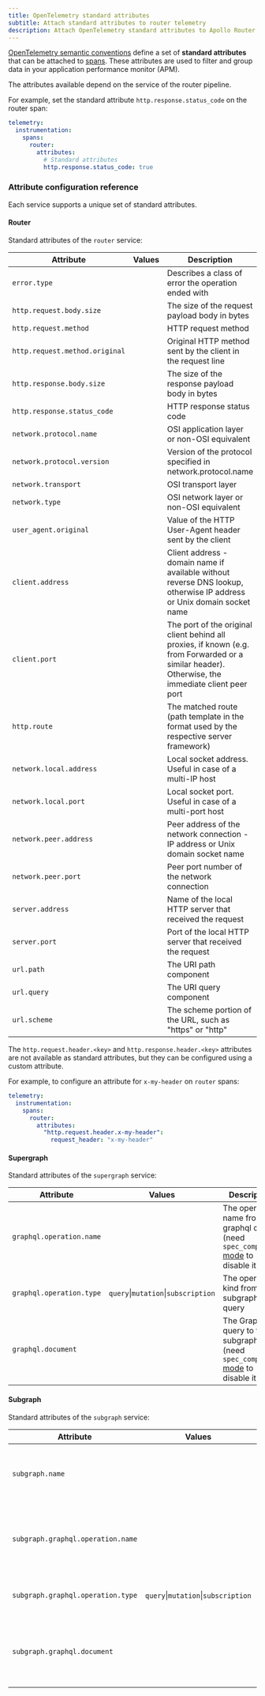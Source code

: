```yaml
---
title: OpenTelemetry standard attributes
subtitle: Attach standard attributes to router telemetry
description: Attach OpenTelemetry standard attributes to Apollo Router telemetry
---
```



[OpenTelemetry semantic conventions](https://opentelemetry.io/docs/specs/semconv/) define a set of **standard attributes** that can be attached to [spans](./spans)<!--, [instruments](./instruments) and [events](./events)-->. These attributes are used to filter and group data in your application performance monitor (APM).

The attributes available depend on the service of the router pipeline.

For example, set the standard attribute `http.response.status_code` on the router span:

```yaml title="router.yaml"
telemetry:
  instrumentation:
    spans:
      router:
        attributes:
          # Standard attributes
          http.response.status_code: true
```

### Attribute configuration reference 

<RouterServices />

Each service supports a unique set of standard attributes.

#### Router

Standard attributes of the `router` service:

| Attribute                      | Values | Description                                                                                                                                        |
|--------------------------------|--------|----------------------------------------------------------------------------------------------------------------------------------------------------|
| `error.type`                   |        | Describes a class of error the operation ended with                                                                                           |
| `http.request.body.size`       |        | The size of the request payload body in bytes                                                                                                 |
| `http.request.method`          |        | HTTP request method                                                                                                                   |
| `http.request.method.original` |        | Original HTTP method sent by the client in the request line                                                                                       |
| `http.response.body.size`      |        | The size of the response payload body in bytes                                                                                                    |
| `http.response.status_code`    |        | HTTP response status code                                                                                                                       |
| `network.protocol.name`        |        | OSI application layer or non-OSI equivalent                                                                                                      |
| `network.protocol.version`     |        | Version of the protocol specified in network.protocol.name                                                                                      |
| `network.transport`            |        | OSI transport layer                                                                                                                        |
| `network.type`                 |        | OSI network layer or non-OSI equivalent                                                                                                      |
| `user_agent.original`          |        | Value of the HTTP User-Agent header sent by the client                                                                                        |
| `client.address`               |        | Client address - domain name if available without reverse DNS lookup, otherwise IP address or Unix domain socket name                       |
| `client.port`                  |        | The port of the original client behind all proxies, if known (e.g. from Forwarded or a similar header). Otherwise, the immediate client peer port |
| `http.route`                   |        | The matched route (path template in the format used by the respective server framework)                                                          |
| `network.local.address`        |        | Local socket address. Useful in case of a multi-IP host                                                                                        |
| `network.local.port`           |        | Local socket port. Useful in case of a multi-port host                                                                                          |
| `network.peer.address`         |        | Peer address of the network connection - IP address or Unix domain socket name                                                                  |
| `network.peer.port`            |        | Peer port number of the network connection                                                                                                        |
| `server.address`               |        | Name of the local HTTP server that received the request                                                                                         |
| `server.port`                  |        | Port of the local HTTP server that received the request                                                                                           |
| `url.path`                     |        | The URI path component                                                                                                                             |
| `url.query`                    |        | The URI query component                                                                                                                            |
| `url.scheme`                   |        | The scheme portion of the URL, such as "https" or "http"                                                                                          |

<Note>

The `http.request.header.<key>` and `http.response.header.<key>` attributes are not available as standard attributes, but they can be configured using a custom attribute.

For example, to configure an attribute for `x-my-header` on `router` spans:
```yaml title="router.yaml"
telemetry:
  instrumentation:
    spans:
      router:
        attributes:
          "http.request.header.x-my-header":
            request_header: "x-my-header"
```

</Note>

#### Supergraph

Standard attributes of the `supergraph` service:

| Attribute                   | Values                              | Description                                 |
|-----------------------------|-------------------------------------|---------------------------------------------|
| `graphql.operation.name`    |                                     | The operation name from the graphql query (need `spec_compliant` [mode](./spans/#mode) to disable it)   |
| `graphql.operation.type`    | `query`\|`mutation`\|`subscription` | The operation kind from the subgraph query  |
| `graphql.document`          |                                     | The GraphQL query to the subgraph (need `spec_compliant` [mode](./spans/#mode) to disable it)          |


#### Subgraph

Standard attributes of the `subgraph` service:

| Attribute                          | Values                              | Description                                    |
|------------------------------------|-------------------------------------|------------------------------------------------|
| `subgraph.name`                    |                                     | The name of the subgraph (need `spec_compliant` [mode](./spans/#mode) to disable it)                       |
| `subgraph.graphql.operation.name`  |                                     | The operation name from the subgraph query  (need `spec_compliant` [mode](./spans/#mode) to disable it)    |
| `subgraph.graphql.operation.type`  | `query`\|`mutation`\|`subscription` | The operation kind from the subgraph query     |
| `subgraph.graphql.document`        |                                     | The GraphQL query to the subgraph  (need `spec_compliant` [mode](./spans/#mode) to disable it)             |
